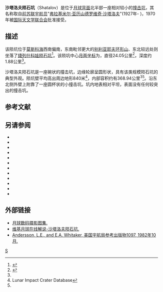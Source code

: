{{lunar crater data|
 image=Shatalov crater 5124 med.jpg|240px|
 caption=[[月球轨道器5号|月球轨道器5号]]拍摄的斜视图|
 latitude=24.26|
 N_or_S=N|
 longitude=140.48|
 E_or_W=E|
 diameter=24.05公里|
 depth=1.88公里|
 colong=220|
 eponym=[[弗拉基米尔·亚历山德罗维奇·沙塔洛夫|弗拉基米尔·亚·沙塔洛夫]]}}
'''沙塔洛夫陨石坑'''（Shatalov）是位于[[月球背面|月球背面]]北半部一座相对较小的[[撞击坑|撞击坑]]，其名称取自[[前苏联|前苏联]][[宇航员|宇航员]]"[[弗拉基米尔·亚历山德罗维奇·沙塔洛夫|弗拉基米尔·亚历山德罗维奇·沙塔洛夫]]"(1927年- )，1970年被[[国际天文学联合会|国际天文学联合会]]批准接受。

==描述==  
该陨坑位于[[莫斯科海_(月球)|莫斯科海]]西南偏南，东南毗邻更大的[[别利亚耶夫环形山|别利亚耶夫环形山]]、东北较远处则坐落了[[捷列什科娃陨石坑|捷列什科娃陨石坑]]<ref>{{Cite web |url=http://planetarynames.wr.usgs.gov/images/Lunar/lac_48_lo.pdf |title=Crater Shatalov on the map LAC-48. |accessdate=2016-12-18 |archive-date=2012-03-27 |archive-url=https://www.webcitation.org/66TCPEOTn?url=http://planetarynames.wr.usgs.gov/images/Lunar/lac_48_lo.pdf |dead-url=no }}</ref>。该陨坑中心[[月面坐标|月面坐标]]为{{Coord|24.26|N|140.48|E|globe:Moon|nogoogle=1|noosm=1}}，直径24.05公里<ref name="IAU">{{Cite web |url=http://planetarynames.wr.usgs.gov/Feature/5476 |title=Directory of the International Astronomical Union |access-date=2016-12-18 |archive-date=2021-06-24 |archive-url=https://web.archive.org/web/20210624200624/https://planetarynames.wr.usgs.gov/Feature/5476 |dead-url=no }}</ref>，深度约1.88公里<ref name="LICD"/>。

沙塔洛夫陨石坑是一座碗状的撞击坑，边缘轮廓呈圆形状，具有该类规模陨石坑的典型外观。陨坑壁平均高出周边地形840米<ref name=LICD>Lunar Impact Crater Database</ref>，内部容积约有368.94公里<sup>3</sup><ref name="LICD"/>。沿东北侧外壁上附靠了一座圆杯状的小撞击坑。坑内地表相对平坦，表面没有任何较突出的撞击坑。

==参考文献==
{{Reflist}}

==另请参阅==
{{refbegin}}
* {{cite book
  | last1 = Andersson
  | first1 = L. E.
  | last2 = Whitaker
  | first2 = E. A.
  | authorlink2 = Ewen Whitaker
  | date = 1982
  | title = [[NASA|NASA]] Catalogue of Lunar Nomenclature
  | publisher = NASA RP-1097
  | ref = harv
  }}
* {{cite web
  | last = Blue
  | first = Jennifer
  | date = July 25, 2007
  | title = Gazetteer of Planetary Nomenclature
  | publisher = [[United_States_Geological_Survey|USGS]]
  | url = http://planetarynames.wr.usgs.gov/
  | accessdate = 2007-08-05
  | ref = harv
  | archive-date = 2013-02-13
  | archive-url = https://www.webcitation.org/6EOCinkK0?url=http://planetarynames.wr.usgs.gov/
  | dead-url = no
  }}
* {{cite book
  | last1 = Bussey
  | first1 = B.
  | authorlink1 = Ben Bussey
  | last2 = Spudis
  | first2 = P.
  | authorlink2 = Paul Spudis
  | date = 2004
  | title = The Clementine Atlas of the Moon
  | publisher = Cambridge University Press
  | location = New York
  | isbn = 978-0-521-81528-4
  | ref = harv
  }}
* {{cite book
  | last1 = Cocks
  | first1 = Elijah E.
  | last2 = Cocks
  | first2 = Josiah C.
  | date = 1995
  | title = Who's Who on the Moon: A Biographical Dictionary of Lunar Nomenclature
  | url = https://archive.org/details/isbn_9780936389271
  | publisher = Tudor Publishers
  | isbn = 978-0-936389-27-1
  | ref = harv
  }}
* {{cite web
  | last = McDowell
  | first = Jonathan
  | date = July 15, 2007
  | url = http://host.planet4589.org/astro/lunar/
  | title = Lunar Nomenclature
  | publisher = Jonathan's Space Report
  | accessdate = 2007-10-24
  | ref = harv
  | archive-date = 2012-05-26
  | archive-url = https://www.webcitation.org/67wcYNfK3?url=http://host.planet4589.org/astro/lunar/
  | dead-url = no
  }}
* {{cite journal| last1 = Menzel| first1 = D. H.| last2 = Minnaert| first2 = M.| last3 = Levin| first3 = B.| last4 = Dollfus| first4 = A.| last5 = Bell| first5 = B.| title = Report on Lunar Nomenclature by the Working Group of Commission 17 of the IAU| doi = 10.1007/BF00171763| journal = Space Science Reviews| volume = 12| issue = 2| pages = 136–186| date = 1971| bibcode = 1971SSRv...12..136M| ref = harv}}
* {{cite book
  | first = Patrick
  | last = Moore
  | authorlink = Patrick Moore
  | date = 2001
  | title = On the Moon
  | url = https://archive.org/details/patrickmooreonmo00patr
  | publisher = Sterling Publishing Co.
  | isbn = 978-0-304-35469-6
  | ref = harv
  }}
* {{cite book
  | first = Fred W.
  | last = Price
  | date = 1988
  | title = The Moon Observer's Handbook
  | publisher = Cambridge University Press
  | isbn = 978-0-521-33500-3
  | ref = harv
  }}
* {{cite book
  | last = Rükl
  | first = Antonín
  | authorlink = Antonín Rükl
  | date = 1990
  | title = Atlas of the Moon
  | publisher = Kalmbach Books
  | isbn = 978-0-913135-17-4
  | ref = harv
  }}
* {{cite book
  | last = Webb
  | first = Rev. T. W.
  | authorlink = Thomas William Webb
  | date = 1962
  | title = Celestial Objects for Common Telescopes
  | url = https://archive.org/details/celestialobjects00webb
  | edition = 6th revised
  | publisher = Dover
  | isbn = 978-0-486-20917-3
  | ref = harv
  }}
* {{cite book
  | first = Ewen A.
  | last = Whitaker
  | authorlink = Ewen Whitaker
  | date = 1999
  | title = Mapping and Naming the Moon
  | publisher = Cambridge University Press
  | isbn = 978-0-521-62248-6
  | ref = harv
  }}
* {{cite book
  | first = Peter T.
  | last = Wlasuk
  | date = 2000
  | title = Observing the Moon
  | publisher = Springer
  | isbn = 978-1-85233-193-1
  | ref = harv
 }}
{{refend}}

==外部链接==
* [http://www.lpi.usra.edu/resources/lunar_orbiter/bin/srch_nam.shtml?Shatalov%7C0 月球数码摄影图集.] {{Wayback|url=http://www.lpi.usra.edu/resources/lunar_orbiter/bin/srch_nam.shtml?Shatalov%7C0 |date=20180531035245 }}
* [http://the-moon.wikispaces.com/Shatalov 维基月球在线解说-沙塔洛夫陨石坑.] {{Wayback|url=http://the-moon.wikispaces.com/Shatalov |date=20180507191217 }}
* [http://planet4589.org/astro/lunar/RP-1097.pdf Andersson, L.E., and E.A. Whitaker, 美国宇航局参考出版物1097, 1982年10月.] {{Wayback|url=http://planet4589.org/astro/lunar/RP-1097.pdf |date=20141006125838 }}

[[Category:月球环形山|S]]
{{月球環形山 (R-S)}}